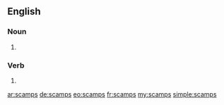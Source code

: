 ==English==

===Noun===
{{head|en|plural}}

# {{plural of|scamp|lang=en}}

===Verb===
{{head|en|verb form}}

# {{en-third-person singular of|scamp}}

[[ar:scamps]]
[[de:scamps]]
[[eo:scamps]]
[[fr:scamps]]
[[my:scamps]]
[[simple:scamps]]